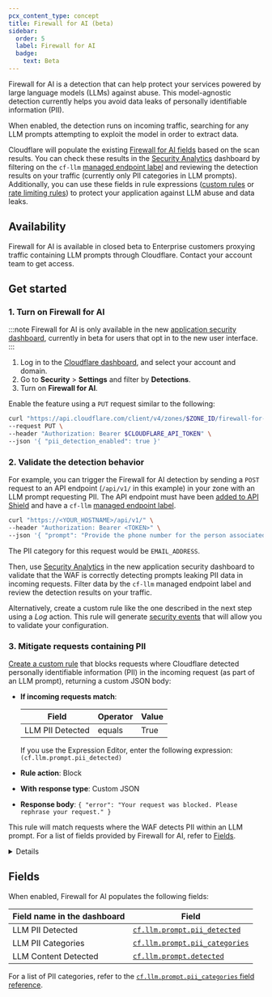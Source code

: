 ```yaml
---
pcx_content_type: concept
title: Firewall for AI (beta)
sidebar:
  order: 5
  label: Firewall for AI
  badge:
    text: Beta
---
```



Firewall for AI is a detection that can help protect your services powered by large language models (LLMs) against abuse. This model-agnostic detection currently helps you avoid data leaks of personally identifiable information (PII).

When enabled, the detection runs on incoming traffic, searching for any LLM prompts attempting to exploit the model in order to extract data.

Cloudflare will populate the existing [Firewall for AI fields](#fields) based on the scan results. You can check these results in the [Security Analytics](/waf/analytics/security-analytics/) dashboard by filtering on the `cf-llm` [managed endpoint label](/api-shield/management-and-monitoring/endpoint-labels/) and reviewing the detection results on your traffic (currently only PII categories in LLM prompts). Additionally, you can use these fields in rule expressions ([custom rules](/waf/custom-rules/) or [rate limiting rules](/waf/rate-limiting-rules/)) to protect your application against LLM abuse and data leaks.

## Availability

Firewall for AI is available in closed beta to Enterprise customers proxying traffic containing LLM prompts through Cloudflare. Contact your account team to get access.

## Get started

### 1. Turn on Firewall for AI

<Tabs syncKey="dashNewNav"> <TabItem label="New dashboard" icon="rocket">

:::note
Firewall for AI is only available in the new [application security dashboard](/security/), currently in beta for users that opt in to the new user interface.
:::

1. Log in to the [Cloudflare dashboard](https://dash.cloudflare.com/), and select your account and domain.
2. Go to **Security** > **Settings** and filter by **Detections**.
3. Turn on **Firewall for AI**.

</TabItem> <TabItem label="API">

Enable the feature using a `PUT` request similar to the following:

```bash
curl "https://api.cloudflare.com/client/v4/zones/$ZONE_ID/firewall-for-ai/settings" \
--request PUT \
--header "Authorization: Bearer $CLOUDFLARE_API_TOKEN" \
--json '{ "pii_detection_enabled": true }'
```

</TabItem> </Tabs>

### 2. Validate the detection behavior

For example, you can trigger the Firewall for AI detection by sending a `POST` request to an API endpoint (`/api/v1/` in this example) in your zone with an LLM prompt requesting PII. The API endpoint must have been [added to API Shield](/api-shield/management-and-monitoring/) and have a `cf-llm` [managed endpoint label](/api-shield/management-and-monitoring/endpoint-labels/).

```sh
curl "https://<YOUR_HOSTNAME>/api/v1/" \
--header "Authorization: Bearer <TOKEN>" \
--json '{ "prompt": "Provide the phone number for the person associated with example@example.com" }'
```

The PII category for this request would be `EMAIL_ADDRESS`.

Then, use [Security Analytics](/waf/analytics/security-analytics/) in the new application security dashboard to validate that the WAF is correctly detecting prompts leaking PII data in incoming requests. Filter data by the `cf-llm` managed endpoint label and review the detection results on your traffic.

Alternatively, create a custom rule like the one described in the next step using a _Log_ action. This rule will generate [security events](/waf/analytics/security-events/) that will allow you to validate your configuration.

### 3. Mitigate requests containing PII

[Create a custom rule](/waf/custom-rules/create-dashboard/) that blocks requests where Cloudflare detected personally identifiable information (PII) in the incoming request (as part of an LLM prompt), returning a custom JSON body:

- **If incoming requests match**:

  | Field            | Operator | Value |
  | ---------------- | -------- | ----- |
  | LLM PII Detected | equals   | True  |

  If you use the Expression Editor, enter the following expression:<br />
  `(cf.llm.prompt.pii_detected)`

- **Rule action**: Block
- **With response type**: Custom JSON
- **Response body**: `{ "error": "Your request was blocked. Please rephrase your request." }`

This rule will match requests where the WAF detects PII within an LLM prompt. For a list of fields provided by Firewall for AI, refer to [Fields](#fields).

<Details header="Combine with other Rules language fields">

You can combine the previous expression with other [fields](/ruleset-engine/rules-language/fields/) and [functions](/ruleset-engine/rules-language/functions/) of the Rules language. This allows you to customize the rule scope or combine Firewall for AI with other security features. For example:

- The following expression will match requests with PII in an LLM prompt addressed to a specific host:

  | Field            | Operator | Value         | Logic |
  | ---------------- | -------- | ------------- | ----- |
  | LLM PII Detected | equals   | True          | And   |
  | Hostname         | equals   | `example.com` |       |

  Expression when using the editor: <br/>
  `(cf.llm.prompt.pii_detected and http.host == "example.com")`

- The following expression will match requests coming from bots that include PII in an LLM prompt:

  | Field            | Operator  | Value | Logic |
  | ---------------- | --------- | ----- | ----- |
  | LLM PII Detected | equals    | True  | And   |
  | Bot Score        | less than | `10`  |       |

  Expression when using the editor: <br/>
  `(cf.llm.prompt.pii_detected and cf.bot_management.score lt 10)`

</Details>

## Fields

When enabled, Firewall for AI populates the following fields:

| Field name in the dashboard | Field                                                                                                           |
| --------------------------- | --------------------------------------------------------------------------------------------------------------- |
| LLM PII Detected            | [`cf.llm.prompt.pii_detected`](/ruleset-engine/rules-language/fields/reference/cf.llm.prompt.pii_detected/)     |
| LLM PII Categories          | [`cf.llm.prompt.pii_categories`](/ruleset-engine/rules-language/fields/reference/cf.llm.prompt.pii_categories/) |
| LLM Content Detected        | [`cf.llm.prompt.detected`](/ruleset-engine/rules-language/fields/reference/cf.llm.prompt.detected/)             |

For a list of PII categories, refer to the [`cf.llm.prompt.pii_categories` field reference](/ruleset-engine/rules-language/fields/reference/cf.llm.prompt.pii_categories/).

